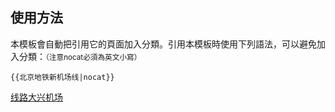 {{鐵道路線 | lua=1
 | 模板名稱 = 北京地铁大兴机场线
 | 名稱 = [[北京地铁大兴机场线]]
 | 代表色 = {{北京地铁颜色|新}}
 | Logo = 
 | 铁道系统 = 北京地铁
 | 車站列表 = style=font-style:italic; ~ 丽泽商务区 ~ style= ~ 草桥 ~ 大兴新城 ~ 大兴机场 ~ style=font-style:italic; ~ 大兴机场南
}}<noinclude>

==使用方法==
本模板會自動把引用它的頁面加入分類。引用本模板時使用下列語法，可以避免加入分類：<small>（注意nocat必須為英文小寫）</small>
 <nowiki>{{</nowiki>北京地铁新机场线<nowiki>|nocat}}</nowiki>

[[Category:北京地鐵模板|线路大兴机场]]</noinclude>